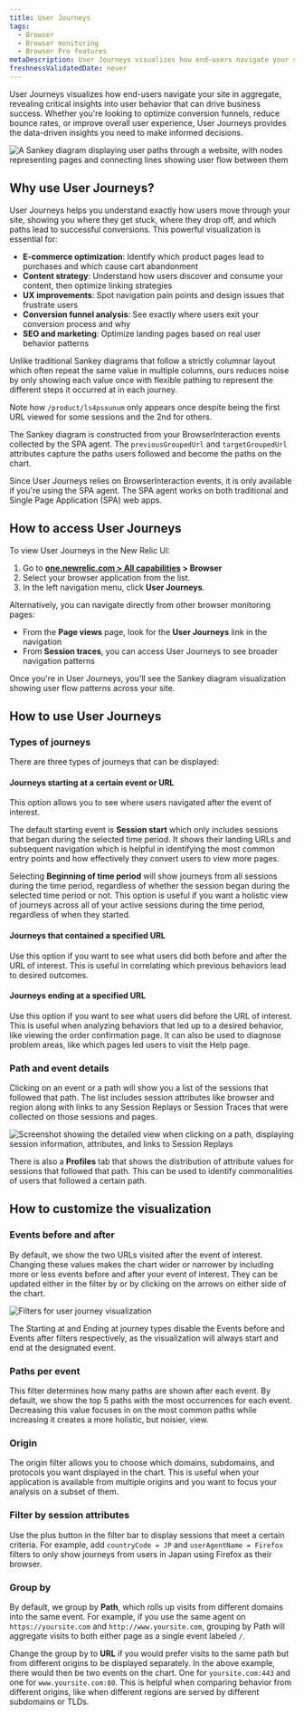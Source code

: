 ```yaml
---
title: User Journeys
tags:
  - Browser
  - Browser monitoring
  - Browser Pro features
metaDescription: User Journeys visualizes how end-users navigate your site in aggregate, showing bottlenecks, pain points, and points of confusion to help improve conversion funnels and user experience.
freshnessValidatedDate: never
---
```


User Journeys visualizes how end-users navigate your site in aggregate, revealing critical insights into user behavior that can drive business success. Whether you're looking to optimize conversion funnels, reduce bounce rates, or improve overall user experience, User Journeys provides the data-driven insights you need to make informed decisions.

<img
  title="User Journeys Sankey diagram showing user navigation flow"
  alt="A Sankey diagram displaying user paths through a website, with nodes representing pages and connecting lines showing user flow between them"
  src="/images/user-journeys-overview.webp"
/>

## Why use User Journeys?

User Journeys helps you understand exactly how users move through your site, showing you where they get stuck, where they drop off, and which paths lead to successful conversions. This powerful visualization is essential for:

- **E-commerce optimization**: Identify which product pages lead to purchases and which cause cart abandonment
- **Content strategy**: Understand how users discover and consume your content, then optimize linking strategies
- **UX improvements**: Spot navigation pain points and design issues that frustrate users
- **Conversion funnel analysis**: See exactly where users exit your conversion process and why
- **SEO and marketing**: Optimize landing pages based on real user behavior patterns

Unlike traditional Sankey diagrams that follow a strictly columnar layout which often repeat the same value in multiple columns, ours reduces noise by only showing each value once with flexible pathing to represent the different steps it occurred at in each journey.


Note how `/product/ls4psxunum` only appears once despite being the first URL viewed for some sessions and the 2nd for others.

The Sankey diagram is constructed from your BrowserInteraction events collected by the SPA agent. The `previousGroupedUrl` and `targetGroupedUrl` attributes capture the paths users followed and become the paths on the chart.

<Callout variant="important">
  Since User Journeys relies on BrowserInteraction events, it is only available if you're using the SPA agent. The SPA agent works on both traditional and Single Page Application (SPA) web apps.
</Callout>

## How to access User Journeys

To view User Journeys in the New Relic UI:

1. Go to **[one.newrelic.com > All capabilities](https://one.newrelic.com/all-capabilities) > Browser**
2. Select your browser application from the list.
3. In the left navigation menu, click **User Journeys**.

Alternatively, you can navigate directly from other browser monitoring pages:
- From the **Page views** page, look for the **User Journeys** link in the navigation
- From **Session traces**, you can access User Journeys to see broader navigation patterns

Once you're in User Journeys, you'll see the Sankey diagram visualization showing user flow patterns across your site.

## How to use User Journeys

### Types of journeys

There are three types of journeys that can be displayed:


#### Journeys starting at a certain event or URL

This option allows you to see where users navigated after the event of interest.

The default starting event is **Session start** which only includes sessions that began during the selected time period. It shows their landing URLs and subsequent navigation which is helpful in identifying the most common entry points and how effectively they convert users to view more pages.

Selecting **Beginning of time period** will show journeys from all sessions during the time period, regardless of whether the session began during the selected time period or not. This option is useful if you want a holistic view of journeys across all of your active sessions during the time period, regardless of when they started.

#### Journeys that contained a specified URL

Use this option if you want to see what users did both before and after the URL of interest. This is useful in correlating which previous behaviors lead to desired outcomes.


#### Journeys ending at a specified URL

Use this option if you want to see what users did before the URL of interest. This is useful when analyzing behaviors that led up to a desired behavior, like viewing the order confirmation page. It can also be used to diagnose problem areas, like which pages led users to visit the Help page.

### Path and event details

Clicking on an event or a path will show you a list of the sessions that followed that path. The list includes session attributes like browser and region along with links to any Session Replays or Session Traces that were collected on those sessions and pages.

<img
  title="Path details panel"
  alt="Screenshot showing the detailed view when clicking on a path, displaying session information, attributes, and links to Session Replays"
  src="/images/path-details-panel.gif"
/>

There is also a **Profiles** tab that shows the distribution of attribute values for sessions that followed that path. This can be used to identify commonalities of users that followed a certain path.


## How to customize the visualization

### Events before and after

By default, we show the two URLs visited after the event of interest. Changing these values makes the chart wider or narrower by including more or less events before and after your event of interest. They can be updated either in the filter by or by clicking on the arrows on either side of the chart.


<img
  title="User journey visualization"
  alt="Filters for user journey visualization"
  src="/images/user-journey-visualization.gif"
/>

<Callout variant="tip">
  The Starting at and Ending at journey types disable the Events before and Events after filters respectively, as the visualization will always start and end at the designated event.
</Callout>

### Paths per event

This filter determines how many paths are shown after each event. By default, we show the top 5 paths with the most occurrences for each event. Decreasing this value focuses in on the most common paths while increasing it creates a more holistic, but noisier, view.


### Origin

The origin filter allows you to choose which domains, subdomains, and protocols you want displayed in the chart. This is useful when your application is available from multiple origins and you want to focus your analysis on a subset of them.

### Filter by session attributes

Use the plus button in the filter bar to display sessions that meet a certain criteria. For example, add `countryCode = JP` and `userAgentName = Firefox` filters to only show journeys from users in Japan using Firefox as their browser.


### Group by

By default, we group by **Path**, which rolls up visits from different domains into the same event. For example, if you use the same agent on `https://yoursite.com` and `http://www.yoursite.com`, grouping by Path will aggregate visits to both either page as a single event labeled `/`.

Change the group by to **URL** if you would prefer visits to the same path but from different origins to be displayed separately. In the above example, there would then be two events on the chart. One for `yoursite.com:443` and one for `www.yoursite.com:80`. This is helpful when comparing behavior from different origins, like when different regions are served by different subdomains or TLDs.
